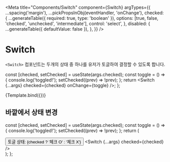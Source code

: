 
<Meta
  title="Components/Switch"
  component={Switch}
  argTypes={{
    ...spacing('margin'),
    ...pickPropsInObj(eventHandler, 'onChange'),
    checked: {
      ...generateTable({ required: true, type: 'boolean' }),
      options: [true, false, 'checked', 'unchecked', 'intermediate'],
      control: 'select',
    },
    disabled: {
      ...generateTable({ defaultValue: false }),
    },
  }}
/>

# Switch

`<Switch>` 컴포넌트는 두개의 상태 중 하나를 유저가 토글하여 결정할 수 있도록 합니다.

  const [checked, setChecked] = useState(args.checked);
  const toggle = () => {
    console.log('toggled!');
    setChecked((prev) => !prev);
  };
  return <Switch {...args} checked={checked} onChange={toggle} />;
};

<Canvas>
  <Story name="default" args={{ variant: 'outlined' }}>
    {Template.bind({})}
  </Story>
</Canvas>

<ArgsTable story="default" />

## 바깥에서 상태 변경

  const [checked, setChecked] = useState(args.checked);
  const toggle = () => {
    console.log('toggled!');
    setChecked((prev) => !prev);
  };
  return (
    <div>
      <Button color="primary1" onClick={toggle} mb={5} size="sm">
        토글 상태: {checked ? '체크 O' : '체크 X'}
      </Button>
      <Switch {...args} checked={checked} />
    </div>
  );
};

<Canvas>
  <Story name="outside">
    <Outisde />
  </Story>
</Canvas>
